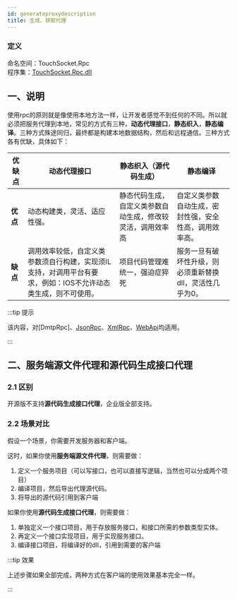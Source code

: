 ```yaml
---
id: generateproxydescription
title: 生成、获取代理
---
```


### 定义

命名空间：TouchSocket.Rpc <br/>
程序集：[TouchSocket.Rpc.dll](https://www.nuget.org/packages/TouchSocket.Rpc)

## 一、说明

使用rpc的原则就是像使用本地方法一样，让开发者感觉不到任何的不同。所以就必须把服务代理到本地，常见的方式有三种，**动态代理接口**，**静态织入**，**静态编译**。三种方式殊途同归，最终都是构建本地数据结构，然后和远程通信。三种方式各有优缺，具体如下：

| **优缺点** | **动态代理接口** | **静态织入（源代码生成）** | **静态编译** |
| --- | --- | --- | --- |
| **优点** | 动态构建类，灵活、适应性强。 | 静态代码生成，自定义类参数自动生成，修改较灵活，调用效率高 | 自定义类参数自动生成，密封性强，安全性高，调用效率高。 |
| **缺点** | 调用效率较低，自定义类参数须自行构建，实现须IL支持，对调用平台有要求，例如：IOS不允许动态类生成，则不可使用。 | 项目代码管理难统一，强迫症猝死 | 服务一旦有破坏性升级，则必须重新替换dll，灵活性几乎为0。 |

:::tip 提示

该内容，对[DmtpRpc]、[JsonRpc](../docs/jsonrpcdescription.mdx)、[XmlRpc](../docs/xmlrpcdescription.mdx)、[WebApi](../docs/webapidescription.mdx)均适用。

:::  


## 二、服务端源文件代理和源代码生成接口代理

### 2.1 区别

开源版不支持**源代码生成接口代理**，企业版全部支持。

### 2.2 场景对比

假设一个场景，你需要开发服务器和客户端。

这时，如果你使用**服务端源文件代理**，则需要做：

1. 定义一个服务项目（可以写接口，也可以直接写逻辑，当然也可以分成两个项目）
2. 编译项目，然后导出代理源代码。
3. 将导出的源代码引用到客户端

如果你使用**源代码生成接口代理**，则需要做：

1. 单独定义一个接口项目，用于存放服务接口，和接口所需的参数类型实体。
2. 再定义一个接口实现项目，用于实现服务接口。
3. 编译接口项目，将编译好的dll，引用到需要的客户端

:::tip 效果

上述步骤如果全部完成，两种方式在客户端的使用效果基本完全一样。

:::  

